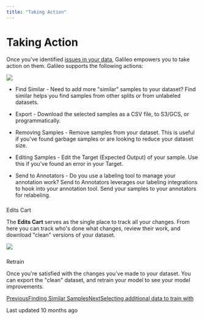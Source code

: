 ```yaml
---
title: "Taking Action"
---
```


# Taking Action

Once you've identified [issues in your data](/galileo/gen-ai-studio-products/galileo-llm-fine-tune/uncovering-data-issues), Galileo empowers you to take action on them. Galileo supports the following actions:

![](https://docs.rungalileo.io/~gitbook/image?url=https%3A%2F%2F1924900477-files.gitbook.io%2F%7E%2Ffiles%2Fv0%2Fb%2Fgitbook-x-prod.appspot.com%2Fo%2Fspaces%252F4jVWiQpRqmi04OnqZmn2%252Fuploads%252FSfXavhRCmW2hEaPEf2dI%252Fimage.png%3Falt%3Dmedia%26token%3D75d03979-7658-43ba-b3c5-4f05e33747af&width=768&dpr=4&quality=100&sign=8447c455&sv=1)

*   Find Similar - Need to add more "similar" samples to your dataset? Find similar helps you find samples from other splits or from unlabeled datasets.
    
*   Export - Download the selected samples as a CSV file, to S3/GCS, or programmatically.
    
*   Removing Samples - Remove samples from your dataset. This is useful if you've found garbage samples or are looking to reduce your dataset size.
    
*   Editing Samples - Edit the Target (Expected Output) of your sample. Use this if you've found an error in your Target.
    
*   Send to Annotators - Do you use a labeling tool to manage your annotation work? Send to Annotators leverages our labeling integrations to hook into your annotation tool. Send your samples to your annotators for relabeling.
    

### 

[](#edits-cart)

Edits Cart

The **Edits Cart** serves as the single place to track all your changes. From here you can track who's done what changes, review their work, and download "clean" versions of your dataset.

![](https://docs.rungalileo.io/~gitbook/image?url=https%3A%2F%2F1924900477-files.gitbook.io%2F%7E%2Ffiles%2Fv0%2Fb%2Fgitbook-x-prod.appspot.com%2Fo%2Fspaces%252F4jVWiQpRqmi04OnqZmn2%252Fuploads%252F28mOCA4KeCMRQSvxJ4hf%252Fimage.png%3Falt%3Dmedia%26token%3Dc6f35665-2b16-4660-8887-29cffdc41610&width=768&dpr=4&quality=100&sign=961c61cb&sv=1)

### 

[](#retrain)

Retrain

Once you're satisfied with the changes you've made to your dataset. You can export the "clean" dataset, and retrain your model to see your model improvements.

[PreviousFinding Similar Samples](/galileo/gen-ai-studio-products/galileo-llm-fine-tune/finding-similar-samples)[NextSelecting additional data to train with](/galileo/gen-ai-studio-products/galileo-llm-fine-tune/selecting-additional-data-to-train-with)

Last updated 10 months ago